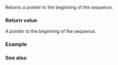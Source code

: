 {{cpp/container/span/title|data}}
{{cpp/container/span/navbar}}
{{ddcl|since=c++20|1=
constexpr pointer data() const noexcept;
}}

Returns a pointer to the beginning of the sequence.

===Return value===
A pointer to the beginning of the sequence.

===Example===
{{example|code=
#include &lt;iostream&gt;
#include &lt;span&gt;

int main()
{
    constexpr char str[] = "ABCDEF\n";

    const std::span sp{str};

    for (auto n{sp.size()}; n != 2; --n)
        std::cout &lt;&lt; sp.last(n).data();
}
|output=
ABCDEF
BCDEF
CDEF
DEF
EF
F
}}

===See also===
{{dsc begin}}
{{dsc inc|cpp/container/span/dsc constructor}}
{{dsc end}}

{{langlinks|de|es|ja|ru|zh}}